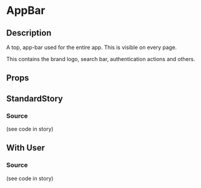 
<Meta title="page-parts/app-bar" component={AppBar} />

# AppBar

## Description
A top, app-bar used for the entire app. This is visible on every page.

This contains the brand logo, search bar, authentication actions and others.

## Props
<Props of={AppBar} />

## StandardStory
<Preview>
	<Story name="standard">
		<AppBar title="Title goes here" />
	</Story>
</Preview>

### Source
(see code in story)

## With User
<Preview>
	<Story name="with-user">
		<AppBar title="Title goes here" withMock={true} />
	</Story>
</Preview>

### Source
(see code in story)

